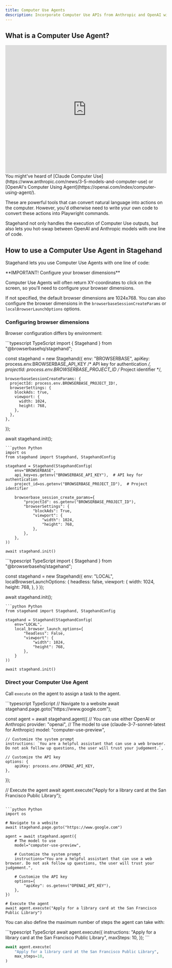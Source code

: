 ```yaml
---
title: Computer Use Agents
description: Incorporate Computer Use APIs from Anthropic and OpenAI with one line of code in Stagehand.
---
```


## What is a Computer Use Agent?

<iframe
  width="100%"
  height="400"
  src="https://www.youtube.com/embed/ODaHJzOyVCQ"
  title="YouTube video player"
  frameborder="0"
  allow="accelerometer; autoplay; clipboard-write; encrypted-media; gyroscope; picture-in-picture"
  allowfullscreen
></iframe>
You might've heard of [Claude Computer Use](https://www.anthropic.com/news/3-5-models-and-computer-use) or [OpenAI's Computer Using Agent](https://openai.com/index/computer-using-agent/).

These are powerful tools that can convert natural language into actions on the computer. However, you'd otherwise need to write your own code to convert these actions into Playwright commands.

Stagehand not only handles the execution of Computer Use outputs, but also lets you hot-swap between OpenAI and Anthropic models with one line of code.

## How to use a Computer Use Agent in Stagehand

Stagehand lets you use Computer Use Agents with one line of code:

<Note>
**IMPORTANT! Configure your browser dimensions**

Computer Use Agents will often return XY-coordinates to click on the screen, so you'll need to configure your browser dimensions.

If not specified, the default browser dimensions are 1024x768. You can also configure the browser dimensions in the `browserbaseSessionCreateParams` or `localBrowserLaunchOptions` options.
</Note>


### Configuring browser dimensions

Browser configuration differs by environment:

<Tabs>
<Tab title="BROWSERBASE">
<CodeGroup>  
```typescript TypeScript
import { Stagehand } from "@browserbasehq/stagehand";

const stagehand = new Stagehand({
	env: "BROWSERBASE",
  	apiKey: process.env.BROWSERBASE_API_KEY /* API key for authentication */,
    projectId: process.env.BROWSERBASE_PROJECT_ID /* Project identifier */,
  
    browserbaseSessionCreateParams: {
      projectId: process.env.BROWSERBASE_PROJECT_ID!,
      browserSettings: {
		blockAds: true,
        viewport: {
          width: 1024,
          height: 768,
        },
      },
  	},
});

await stagehand.init();
```
```python Python
import os
from stagehand import Stagehand, StagehandConfig

stagehand = Stagehand(StagehandConfig(
    env="BROWSERBASE",
    api_key=os.getenv("BROWSERBASE_API_KEY"),  # API key for authentication
    project_id=os.getenv("BROWSERBASE_PROJECT_ID"),  # Project identifier
    
    browserbase_session_create_params={
        "projectId": os.getenv("BROWSERBASE_PROJECT_ID"),
        "browserSettings": {
            "blockAds": True,
            "viewport": {
                "width": 1024,
                "height": 768,
            },
        },
    },
))

await stagehand.init()
```
</CodeGroup>
</Tab>
<Tab title="LOCAL">
<CodeGroup>
```typescript TypeScript
import { Stagehand } from "@browserbasehq/stagehand";

const stagehand = new Stagehand({
  env: "LOCAL",
  localBrowserLaunchOptions: {
    headless: false,
    viewport: {
      width: 1024,
      height: 768,
    },
  }
});

await stagehand.init();
```
```python Python
from stagehand import Stagehand, StagehandConfig

stagehand = Stagehand(StagehandConfig(
    env="LOCAL",
    local_browser_launch_options={
        "headless": False,
        "viewport": {
            "width": 1024,
            "height": 768,
        },
    }
))

await stagehand.init()
```
</CodeGroup>
</Tab>
</Tabs>

### Direct your Computer Use Agent

Call `execute` on the agent to assign a task to the agent.

<CodeGroup>
```typescript TypeScript
// Navigate to a website
await stagehand.page.goto("https://www.google.com");

const agent = await stagehand.agent({
	// You can use either OpenAI or Anthropic
	provider: "openai",
	// The model to use (claude-3-7-sonnet-latest for Anthropic)
	model: "computer-use-preview",

	// Customize the system prompt
	instructions: `You are a helpful assistant that can use a web browser.
	Do not ask follow up questions, the user will trust your judgement.`,

	// Customize the API key
	options: {
		apiKey: process.env.OPENAI_API_KEY,
	},
});

// Execute the agent
await agent.execute("Apply for a library card at the San Francisco Public Library");
```

```python Python
import os

# Navigate to a website
await stagehand.page.goto("https://www.google.com")

agent = await stagehand.agent({
    # The model to use
    model="computer-use-preview",

    # Customize the system prompt
    instructions="You are a helpful assistant that can use a web browser. Do not ask follow up questions, the user will trust your judgement.",

    # Customize the API key
    options={
        "apiKey": os.getenv("OPENAI_API_KEY"),
    },
})

# Execute the agent
await agent.execute("Apply for a library card at the San Francisco Public Library")
```
</CodeGroup>

You can also define the maximum number of steps the agent can take with:

<CodeGroup>
```typescript TypeScript
await agent.execute({
	instructions: "Apply for a library card at the San Francisco Public Library",
	maxSteps: 10,
});
```

```python Python
await agent.execute(
	"Apply for a library card at the San Francisco Public Library",
	max_steps=10,
)
```
</CodeGroup> 
